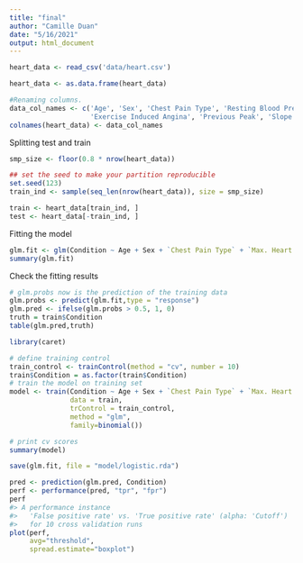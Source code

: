 ```yaml
---
title: "final"
author: "Camille Duan"
date: "5/16/2021"
output: html_document
---
```


```r
heart_data <- read_csv('data/heart.csv')

heart_data <- as.data.frame(heart_data)

#Renaming columns.
data_col_names <- c('Age', 'Sex', 'Chest Pain Type', 'Resting Blood Pressure', 'Cholesterol', 'Fasting Blood Sugar', 'Resting ECG', 'Max. Heart Rate',
                    'Exercise Induced Angina', 'Previous Peak', 'Slope', 'No. Major Blood Vessels', 'Thal Rate', 'Condition')
colnames(heart_data) <- data_col_names
```

Splitting test and train 

```r
smp_size <- floor(0.8 * nrow(heart_data))

## set the seed to make your partition reproducible
set.seed(123)
train_ind <- sample(seq_len(nrow(heart_data)), size = smp_size)

train <- heart_data[train_ind, ]
test <- heart_data[-train_ind, ]
```

Fitting the model 


```r
glm.fit <- glm(Condition ~ Age + Sex + `Chest Pain Type` + `Max. Heart Rate`, data = train, family = binomial)
summary(glm.fit)
```

Check the fitting results 
```r
# glm.probs now is the prediction of the training data 
glm.probs <- predict(glm.fit,type = "response")
glm.pred <- ifelse(glm.probs > 0.5, 1, 0)
truth = train$Condition
table(glm.pred,truth)

```

```r
library(caret)

# define training control
train_control <- trainControl(method = "cv", number = 10)
train$Condition = as.factor(train$Condition)
# train the model on training set
model <- train(Condition ~ Age + Sex + `Chest Pain Type` + `Max. Heart Rate`, 
               data = train,
               trControl = train_control,
               method = "glm",
               family=binomial())

# print cv scores
summary(model)
```

```r

save(glm.fit, file = "model/logistic.rda")
```

```r
pred <- prediction(glm.pred, Condition)
perf <- performance(pred, "tpr", "fpr")
perf
#> A performance instance
#>   'False positive rate' vs. 'True positive rate' (alpha: 'Cutoff')
#>   for 10 cross validation runs
plot(perf,
     avg="threshold",
     spread.estimate="boxplot")
```

